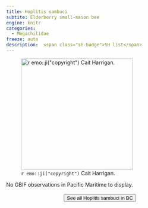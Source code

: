 ```yaml
---
title: Hoplitis sambuci
subtite: Elderberry small-mason bee
engine: knitr
categories:
  - Megachilidae
freeze: auto
description:  <span class="sh-badge">SH list</span>
---
```

![`r emo::ji("copyright")` Cait Harrigan.](/files/no_bee.png){height=300}



No GBIF observations in Pacific Maritime to display.
<br><br>
<center>


<a href="NA"><button type="button" class="btn btn-secondary">See all Hoplitis sambuci in BC <i class="fa-solid fa-arrow-up-right-from-square"></i> </button></a>
</center>
